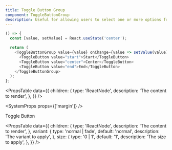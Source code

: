 ```yaml
---
title: Toggle Button Group
component: ToggleButtonGroup
description: Useful for allowing users to select one or more options from a set.
---
```


```js live removeFragment
() => {
  const [value, setValue] = React.useState('center');

  return (
    <ToggleButtonGroup value={value} onChange={value => setValue(value)}>
      <ToggleButton value="start">Start</ToggleButton>
      <ToggleButton value="center">Center</ToggleButton>
      <ToggleButton value="end">End</ToggleButton>
    </ToggleButtonGroup>
  );
};
```

<PropsTable
  data={{
    children: {
      type: 'ReactNode',
      description: 'The content to render',
    },
  }}
/>

<SystemProps props={['margin']} />

<Heading as="h2" size={4} fontWeight={500} mb={2} mt={6} lineHeight={4}>
  Toggle Button
</Heading>

<PropsTable
  data={{
    children: {
      type: 'ReactNode',
      description: 'The content to render',
    },
    variant: {
      type: 'normal | fade',
      default: 'normal',
      description: 'The variant to apply',
    },
    size: {
      type: '0 | 1',
      default: '1',
      description: 'The size to apply',
    },
  }}
/>
